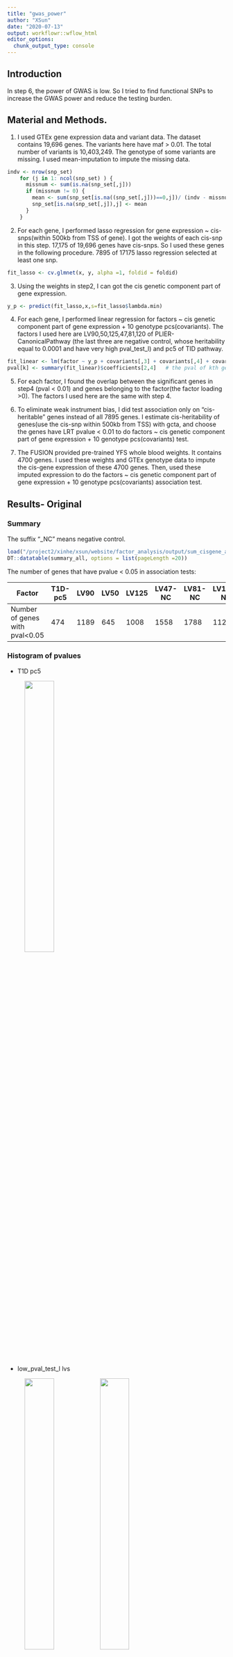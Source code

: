 ```yaml
---
title: "gwas_power"
author: "XSun"
date: "2020-07-13"
output: workflowr::wflow_html
editor_options:
  chunk_output_type: console
---
```


## Introduction

In step 6, the power of GWAS is low. So I tried to find functional SNPs to increase the GWAS power and reduce the testing burden.


## Material and Methods. 

1. I used GTEx gene expression data and variant data. The dataset contains 19,696 genes. The variants here have maf > 0.01. The total number of variants is 10,403,249. The genotype of some variants are missing. I used mean-imputation to impute the missing data.


```r
indv <- nrow(snp_set)
    for (j in 1: ncol(snp_set) ) {
      missnum <- sum(is.na(snp_set[,j]))
      if (missnum != 0) {
        mean <- sum(snp_set[is.na((snp_set[,j]))==0,j])/ (indv - missnum)
        snp_set[is.na(snp_set[,j]),j] <- mean 
      }
    }
```


2. For each gene, I performed lasso regression for gene expression ~ cis-snps(within 500kb from TSS of gene). I got the weights of each cis-snp in this step. 17,175 of 19,696 genes have cis-snps. So I used these genes in the following procedure.  7895 of 17175 lasso regression selected at least one snp.

```r
fit_lasso <- cv.glmnet(x, y, alpha =1, foldid = foldid)
```



3. Using the weights in step2, I can got the cis genetic component part of gene expression. 

```r
y_p <- predict(fit_lasso,x,s=fit_lasso$lambda.min)
```

4. For each gene, I performed linear regression for factors ~ cis genetic component part of gene expression + 10 genotype pcs(covariants). The factors I used here are LV90,50,125,47,81,120 of PLIER-CanonicalPathway (the last three are negative control, whose heritability equal to 0.0001 and have very high pval_test_l) and pc5 of TID pathway. 

```r
fit_linear <- lm(factor ~ y_p + covariants[,3] + covariants[,4] + covariants[,5]+ covariants[,6] + covariants[,7] + covariants[,8] + covariants[,9] + covariants[,10] + covariants[,11] + covariants[,12])
pval[k] <- summary(fit_linear)$coefficients[2,4]   # the pval of kth gene
```

5. For each factor, I found the overlap between the significant genes in step4 (pval < 0.01) and genes belonging to the factor(the factor loading >0). The factors I used here are the same with step 4.

6. To eliminate weak instrument bias, I did test association only on "cis-heritable" genes instead of all 7895 genes. I estimate cis-heritability of genes(use the cis-snp within 500kb from TSS) with gcta, and choose the genes have LRT pvalue < 0.01 to do factors ~ cis genetic component part of gene expression + 10 genotype pcs(covariants)  test. 

7. The FUSION provided pre-trained YFS whole blood weights. It contains 4700 genes. I used these weights and GTEx genotype data to impute the cis-gene expression of these 4700 genes. Then, used these imputed expression to do the factors ~ cis genetic component part of gene expression + 10 genotype pcs(covariants) association test.


## Results- Original


### Summary

The suffix "_NC" means negative control. 

```r
load("/project2/xinhe/xsun/website/factor_analysis/output/sum_cisgene_all.rdata")
DT::datatable(summary_all, options = list(pageLength =20))
```

The number of genes that have pvalue < 0.05 in association tests:

| Factor             | T1D-pc5    | LV90   | LV50  | LV125  | LV47-NC  | LV81-NC   | LV120-NC |
|--------------------|------|-----|-----|-----|-----|-----|-----|
| Number of genes with pval<0.05   | 474 | 1189 | 645 | 1008 | 1558 | 1788 | 1120 |


### Histogram of pvalues

- T1D pc5

<figure class="half">
    <img src="https://github.com/xsun1229/factor_analysis/raw/master/output/pv_h_t1dpc5.jpeg" width="40%">
</figure>

- low_pval_test_l lvs

<figure class="half">
    <img src="https://github.com/xsun1229/factor_analysis/raw/master/output/pv_h_lv90.jpeg" width="40%">
    <img src="https://github.com/xsun1229/factor_analysis/raw/master/output/pv_h_lv50.jpeg" width="40%">
    <img src="https://github.com/xsun1229/factor_analysis/raw/master/output/pv_h_lv125.jpeg" width="40%">
</figure>

- negative controls

<figure class="half">
    <img src="https://github.com/xsun1229/factor_analysis/raw/master/output/pv_h_lv47.jpeg" width="40%">
    <img src="https://github.com/xsun1229/factor_analysis/raw/master/output/pv_h_lv81.jpeg" width="40%">
    <img src="https://github.com/xsun1229/factor_analysis/raw/master/output/pv_h_lv120.jpeg" width="40%">
</figure>


### Find the overlap

#### T1D PC5

There is not any overlap in this factor. Although T1D pathway contains 174 genes(Ensemble ID), the GTEx expression data just cover 36 of them. None of these 36 genes has pvalue less than 0.01.


#### LV90

460 genes have pvalue < 0.01 in the association test with LV90. Among 5472 genes(PLIER used these genes to infer factors, these genes belong to 545 pathways), the factor loadings of 2544 genes are greater than 0. 55 genes are both significant and have non-zero factor loadings.

<figure class="half">
    <img src="https://github.com/xsun1229/factor_analysis/raw/master/output/overlap_lv90.jpeg" width="50%">
</figure>

```r
load("/project2/xinhe/xsun/website/factor_analysis/output/sum_cgl001_lv90.rdata")
DT::datatable(summary_loading_001, options = list(pageLength =10))
```

#### LV50

155 genes have pvalue < 0.01 in the association test with LV60. Among 5472 genes, the factor loadings of 2730 genes are greater than 0. 20 genes are both significant and have non-zero factor loadings.

<figure class="half">
    <img src="https://github.com/xsun1229/factor_analysis/raw/master/output/overlap_lv50.jpeg" width="50%">
</figure>

```r
load("/project2/xinhe/xsun/website/factor_analysis/output/sum_cgl001_lv50.rdata")
DT::datatable(summary_loading_001, options = list(pageLength =10))
```

#### LV125

351 genes have pvalue < 0.01 in the association test with LV125. Among 5472 genes, the factor loadings of 3014 genes are greater than 0. 62 genes are both significant and have non-zero factor loadings.

<figure class="half">
    <img src="https://github.com/xsun1229/factor_analysis/raw/master/output/overlap_lv125.jpeg" width="50%">
</figure>

```r
load("/project2/xinhe/xsun/website/factor_analysis/output/sum_cgl001_lv125.rdata")
DT::datatable(summary_loading_001, options = list(pageLength =10))
```


#### LV47-NC

702 genes have pvalue < 0.01 in the association test with LV47. Among 5472 genes, the factor loadings of 2576 genes are greater than 0. 100 genes are both significant and have non-zero factor loadings.

<figure class="half">
    <img src="https://github.com/xsun1229/factor_analysis/raw/master/output/overlap_lv47.jpeg" width="50%">
</figure>


```r
load("/project2/xinhe/xsun/website/factor_analysis/output/sum_cgl001_lv47.rdata")
DT::datatable(summary_loading_001, options = list(pageLength =10))
```

#### LV81-NC

871 genes have pvalue < 0.01 in the association test with LV81. Among 5472 genes, the factor loadings of 3124 genes are greater than 0. 191 genes are both significant and have non-zero factor loadings.

<figure class="half">
    <img src="https://github.com/xsun1229/factor_analysis/raw/master/output/overlap_lv81.jpeg" width="50%">
</figure>

```r
load("/project2/xinhe/xsun/website/factor_analysis/output/sum_cgl001_lv81.rdata")
DT::datatable(summary_loading_001, options = list(pageLength =10))
```

#### LV120-NC

436 genes have pvalue < 0.01 in the association test with LV47. Among 5472 genes, the factor loadings of 2644 genes are greater than 0. 64 genes are both significant and have non-zero factor loadings.

<figure class="half">
    <img src="https://github.com/xsun1229/factor_analysis/raw/master/output/overlap_lv120.jpeg" width="50%">
</figure>


```r
load("/project2/xinhe/xsun/website/factor_analysis/output/sum_cgl001_lv120.rdata")
DT::datatable(summary_loading_001, options = list(pageLength =10))
```


## Results- eliminate weak instrument bias-using same data

I got 1900 cis-heritable genes from 7895 genes(heritability LRT pvalue < 0.01). And used these genes to do factors ~ cis genetic component part of gene expression + 10 genotype pcs(covariants).


### Histogram of pvalues

- T1D pc5

<figure class="half">
    <img src="https://github.com/xsun1229/factor_analysis/raw/master/output/pv_h_t1dpc5_bias.jpeg" width="40%">
</figure>

- low_pval_test_l lvs

<figure class="half">
    <img src="https://github.com/xsun1229/factor_analysis/raw/master/output/pv_h_lv90_bias.jpeg" width="40%">
    <img src="https://github.com/xsun1229/factor_analysis/raw/master/output/pv_h_lv50_bias.jpeg" width="40%">
    <img src="https://github.com/xsun1229/factor_analysis/raw/master/output/pv_h_lv125_bias.jpeg" width="40%">
</figure>

- negative controls

<figure class="half">
    <img src="https://github.com/xsun1229/factor_analysis/raw/master/output/pv_h_lv47_bias.jpeg" width="40%">
    <img src="https://github.com/xsun1229/factor_analysis/raw/master/output/pv_h_lv81_bias.jpeg" width="40%">
    <img src="https://github.com/xsun1229/factor_analysis/raw/master/output/pv_h_lv120_bias.jpeg" width="40%">
</figure>


### Find the overlap

#### T1D PC5

There is not any overlap in this factor. Although T1D pathway contains 174 genes(Ensemble ID), the GTEx expression data just cover 36 of them. None of these 36 genes has pvalue less than 0.01.


#### LV90

90 genes have pvalue < 0.01 in the association test with LV90. Among 5472 genes(PLIER used these genes to infer factors, these genes belong to 545 pathways), the factor loadings of 2544 genes are greater than 0. 11 genes are both significant and have non-zero factor loadings.

<figure class="half">
    <img src="https://github.com/xsun1229/factor_analysis/raw/master/output/overlap_lv90_bias.jpeg" width="50%">
</figure>

```r
load("/project2/xinhe/xsun/website/factor_analysis/output/sum_cgl001_lv90_bias.rdata")
DT::datatable(summary_loading_001, options = list(pageLength =10))
```

#### LV50

34 genes have pvalue < 0.01 in the association test with LV60. Among 5472 genes, the factor loadings of 2730 genes are greater than 0. 6 genes are both significant and have non-zero factor loadings.

<figure class="half">
    <img src="https://github.com/xsun1229/factor_analysis/raw/master/output/overlap_lv50_bias.jpeg" width="50%">
</figure>

```r
load("/project2/xinhe/xsun/website/factor_analysis/output/sum_cgl001_lv50_bias.rdata")
DT::datatable(summary_loading_001, options = list(pageLength =10))
```

#### LV125

123 genes have pvalue < 0.01 in the association test with LV125. Among 5472 genes, the factor loadings of 3014 genes are greater than 0. 15 genes are both significant and have non-zero factor loadings.

<figure class="half">
    <img src="https://github.com/xsun1229/factor_analysis/raw/master/output/overlap_lv125_bias.jpeg" width="50%">
</figure>

```r
load("/project2/xinhe/xsun/website/factor_analysis/output/sum_cgl001_lv125_bias.rdata")
DT::datatable(summary_loading_001, options = list(pageLength =10))
```


#### LV47-NC

114 genes have pvalue < 0.01 in the association test with LV47. Among 5472 genes, the factor loadings of 2576 genes are greater than 0. 15 genes are both significant and have non-zero factor loadings.

<figure class="half">
    <img src="https://github.com/xsun1229/factor_analysis/raw/master/output/overlap_lv47_bias.jpeg" width="50%">
</figure>


```r
load("/project2/xinhe/xsun/website/factor_analysis/output/sum_cgl001_lv47_bias.rdata")
DT::datatable(summary_loading_001, options = list(pageLength =10))
```

#### LV81-NC

166 genes have pvalue < 0.01 in the association test with LV81. Among 5472 genes, the factor loadings of 3124 genes are greater than 0. 25 genes are both significant and have non-zero factor loadings.

<figure class="half">
    <img src="https://github.com/xsun1229/factor_analysis/raw/master/output/overlap_lv81_bias.jpeg" width="50%">
</figure>

```r
load("/project2/xinhe/xsun/website/factor_analysis/output/sum_cgl001_lv81_bias.rdata")
DT::datatable(summary_loading_001, options = list(pageLength =10))
```

#### LV120-NC

78 genes have pvalue < 0.01 in the association test with LV47. Among 5472 genes, the factor loadings of 2644 genes are greater than 0. 10 genes are both significant and have non-zero factor loadings.

<figure class="half">
    <img src="https://github.com/xsun1229/factor_analysis/raw/master/output/overlap_lv120_bias.jpeg" width="50%">
</figure>


```r
load("/project2/xinhe/xsun/website/factor_analysis/output/sum_cgl001_lv120_bias.rdata")
DT::datatable(summary_loading_001, options = list(pageLength =10))
```


## Results- eliminate weak instrument bias-using YFS data

The FUSION provided pre-trained YFS whole blood weights. It contains 4700 genes. 4212 of them can be used to impute the cis-genetic part of gene expression. I used these weights and GTEx genotype data to impute the cis-gene expression of these 4212 genes. Then, used these imputed expression to do the factors ~ cis genetic component part of gene expression + 10 genotype pcs(covariants) association test.


### Histogram of pvalues

- T1D pc5

<figure class="half">
    <img src="https://github.com/xsun1229/factor_analysis/raw/master/output/pv_h_t1dpc5_YFS.jpeg" width="40%">
</figure>

- low_pval_test_l lvs

<figure class="half">
    <img src="https://github.com/xsun1229/factor_analysis/raw/master/output/pv_h_lv90_YFS.jpeg" width="40%">
    <img src="https://github.com/xsun1229/factor_analysis/raw/master/output/pv_h_lv50_YFS.jpeg" width="40%">
    <img src="https://github.com/xsun1229/factor_analysis/raw/master/output/pv_h_lv125_YFS.jpeg" width="40%">
</figure>

- negative controls

<figure class="half">
    <img src="https://github.com/xsun1229/factor_analysis/raw/master/output/pv_h_lv47_YFS.jpeg" width="40%">
    <img src="https://github.com/xsun1229/factor_analysis/raw/master/output/pv_h_lv81_YFS.jpeg" width="40%">
    <img src="https://github.com/xsun1229/factor_analysis/raw/master/output/pv_h_lv120_YFS.jpeg" width="40%">
</figure>


### Find the overlap

#### T1D PC5

T1D pathway contains 174 genes(Ensemble ID), the GTEx expression data just cover 36 of them. 8 of these 36 genes has pvalue less than 0.01.   

<figure class="half">
    <img src="https://github.com/xsun1229/factor_analysis/raw/master/output/overlap_pc5_YFS.jpeg" width="50%">
</figure>

```r
load("/project2/xinhe/xsun/website/factor_analysis/output/sum_cgl_t1dpc5.rdata")
DT::datatable(summary_loading_001, options = list(pageLength =10))
```

#### LV90

62 genes have pvalue < 0.01 in the association test with LV90. Among 5472 genes(PLIER used these genes to infer factors, these genes belong to 545 pathways), the factor loadings of 2544 genes are greater than 0. 15 genes are both significant and have non-zero factor loadings.

<figure class="half">
    <img src="https://github.com/xsun1229/factor_analysis/raw/master/output/overlap_lv90_YFS.jpeg" width="50%">
</figure>

```r
load("/project2/xinhe/xsun/website/factor_analysis/output/sum_cgl001_lv90_YFS.rdata")
DT::datatable(summary_loading_001, options = list(pageLength =10))
```

#### LV50

45 genes have pvalue < 0.01 in the association test with LV60. Among 5472 genes, the factor loadings of 2730 genes are greater than 0. 16 genes are both significant and have non-zero factor loadings.

<figure class="half">
    <img src="https://github.com/xsun1229/factor_analysis/raw/master/output/overlap_lv50_YFS.jpeg" width="50%">
</figure>

```r
load("/project2/xinhe/xsun/website/factor_analysis/output/sum_cgl001_lv50_YFS.rdata")
DT::datatable(summary_loading_001, options = list(pageLength =10))
```

#### LV125

53 genes have pvalue < 0.01 in the association test with LV125. Among 5472 genes, the factor loadings of 3014 genes are greater than 0. 17 genes are both significant and have non-zero factor loadings.

<figure class="half">
    <img src="https://github.com/xsun1229/factor_analysis/raw/master/output/overlap_lv125_YFS.jpeg" width="50%">
</figure>

```r
load("/project2/xinhe/xsun/website/factor_analysis/output/sum_cgl001_lv125_YFS.rdata")
DT::datatable(summary_loading_001, options = list(pageLength =10))
```


#### LV47-NC

30 genes have pvalue < 0.01 in the association test with LV47. Among 5472 genes, the factor loadings of 2576 genes are greater than 0. 7 genes are both significant and have non-zero factor loadings.

<figure class="half">
    <img src="https://github.com/xsun1229/factor_analysis/raw/master/output/overlap_lv47_YFS.jpeg" width="50%">
</figure>


```r
load("/project2/xinhe/xsun/website/factor_analysis/output/sum_cgl001_lv47_YFS.rdata")
DT::datatable(summary_loading_001, options = list(pageLength =10))
```

#### LV81-NC

59 genes have pvalue < 0.01 in the association test with LV81. Among 5472 genes, the factor loadings of 3124 genes are greater than 0. 25 genes are both significant and have non-zero factor loadings.

<figure class="half">
    <img src="https://github.com/xsun1229/factor_analysis/raw/master/output/overlap_lv81_YFS.jpeg" width="50%">
</figure>

```r
load("/project2/xinhe/xsun/website/factor_analysis/output/sum_cgl001_lv81_YFS.rdata")
DT::datatable(summary_loading_001, options = list(pageLength =10))
```

#### LV120-NC

50 genes have pvalue < 0.01 in the association test with LV47. Among 5472 genes, the factor loadings of 2644 genes are greater than 0. 11 genes are both significant and have non-zero factor loadings.

<figure class="half">
    <img src="https://github.com/xsun1229/factor_analysis/raw/master/output/overlap_lv120_YFS.jpeg" width="50%">
</figure>


```r
load("/project2/xinhe/xsun/website/factor_analysis/output/sum_cgl001_lv120_YFS.rdata")
DT::datatable(summary_loading_001, options = list(pageLength =10))
```



